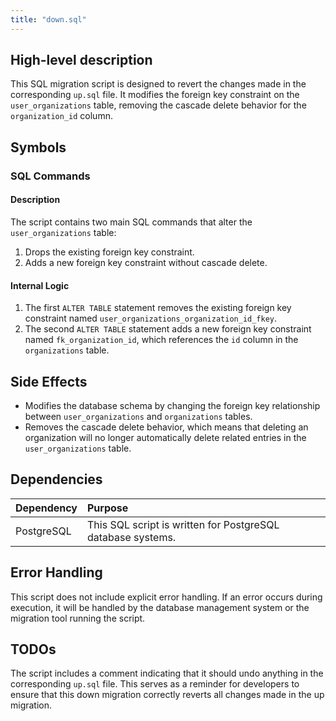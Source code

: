```yaml
---
title: "down.sql"
---
```


## High-level description
This SQL migration script is designed to revert the changes made in the corresponding `up.sql` file. It modifies the foreign key constraint on the `user_organizations` table, removing the cascade delete behavior for the `organization_id` column.

## Symbols

### SQL Commands

#### Description
The script contains two main SQL commands that alter the `user_organizations` table:

1. Drops the existing foreign key constraint.
2. Adds a new foreign key constraint without cascade delete.

#### Internal Logic
1. The first `ALTER TABLE` statement removes the existing foreign key constraint named `user_organizations_organization_id_fkey`.
2. The second `ALTER TABLE` statement adds a new foreign key constraint named `fk_organization_id`, which references the `id` column in the `organizations` table.

## Side Effects
- Modifies the database schema by changing the foreign key relationship between `user_organizations` and `organizations` tables.
- Removes the cascade delete behavior, which means that deleting an organization will no longer automatically delete related entries in the `user_organizations` table.

## Dependencies
| Dependency | Purpose |
|:-----------|:--------|
| PostgreSQL | This SQL script is written for PostgreSQL database systems. |

## Error Handling
This script does not include explicit error handling. If an error occurs during execution, it will be handled by the database management system or the migration tool running the script.

## TODOs
The script includes a comment indicating that it should undo anything in the corresponding `up.sql` file. This serves as a reminder for developers to ensure that this down migration correctly reverts all changes made in the up migration.